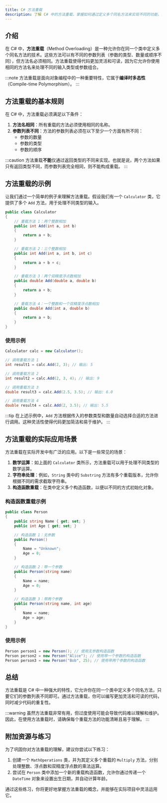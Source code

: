 ```yaml
---
title: C# 方法重载
description: 了解 C# 中的方法重载，掌握如何通过定义多个同名方法来实现不同的功能，提升代码的可读性和灵活性。
---
```


## 介绍

在 C# 中，**方法重载**（Method Overloading）是一种允许你在同一个类中定义多个同名方法的技术。这些方法可以有不同的参数列表（参数的类型、数量或顺序不同），但方法名必须相同。方法重载使得代码更加灵活和可读，因为它允许你使用相同的方法名来处理不同的输入类型或参数组合。

:::note
方法重载是面向对象编程中的一种重要特性，它属于**编译时多态性**（Compile-time Polymorphism）。
:::

## 方法重载的基本规则

在 C# 中，方法重载必须满足以下条件：

1. **方法名相同**：所有重载的方法必须使用相同的名称。
2. **参数列表不同**：方法的参数列表必须在以下至少一个方面有所不同：
   - 参数的数量
   - 参数的类型
   - 参数的顺序

:::caution
方法重载**不能**仅通过返回类型的不同来实现。也就是说，两个方法如果只有返回类型不同，而参数列表完全相同，则不能构成重载。
:::

## 方法重载的示例

让我们通过一个简单的例子来理解方法重载。假设我们有一个 `Calculator` 类，它提供了多个 `Add` 方法，用于处理不同类型的输入。

```csharp
public class Calculator
{
    // 重载方法 1：两个整数相加
    public int Add(int a, int b)
    {
        return a + b;
    }

    // 重载方法 2：三个整数相加
    public int Add(int a, int b, int c)
    {
        return a + b + c;
    }

    // 重载方法 3：两个双精度浮点数相加
    public double Add(double a, double b)
    {
        return a + b;
    }

    // 重载方法 4：一个整数和一个双精度浮点数相加
    public double Add(int a, double b)
    {
        return a + b;
    }
}
```

### 使用示例

```csharp
Calculator calc = new Calculator();

// 调用重载方法 1
int result1 = calc.Add(2, 3); // 输出: 5

// 调用重载方法 2
int result2 = calc.Add(2, 3, 4); // 输出: 9

// 调用重载方法 3
double result3 = calc.Add(2.5, 3.5); // 输出: 6.0

// 调用重载方法 4
double result4 = calc.Add(2, 3.5); // 输出: 5.5
```

:::tip
在上述示例中，`Add` 方法根据传入的参数类型和数量自动选择合适的方法进行调用。这种灵活性使得代码更加简洁和易于维护。
:::

## 方法重载的实际应用场景

方法重载在实际开发中有广泛的应用。以下是一些常见的场景：

1. **数学运算**：如上面的 `Calculator` 类所示，方法重载可以用于处理不同类型的数学运算。
2. **字符串处理**：例如，`String` 类中的 `Substring` 方法有多个重载版本，允许你根据不同的需求截取字符串。
3. **构造函数重载**：在类中定义多个构造函数，以便以不同的方式初始化对象。

### 构造函数重载示例

```csharp
public class Person
{
    public string Name { get; set; }
    public int Age { get; set; }

    // 构造函数 1：无参数
    public Person()
    {
        Name = "Unknown";
        Age = 0;
    }

    // 构造函数 2：带一个参数
    public Person(string name)
    {
        Name = name;
        Age = 0;
    }

    // 构造函数 3：带两个参数
    public Person(string name, int age)
    {
        Name = name;
        Age = age;
    }
}
```

### 使用示例

```csharp
Person person1 = new Person(); // 使用无参数构造函数
Person person2 = new Person("Alice"); // 使用带一个参数的构造函数
Person person3 = new Person("Bob", 25); // 使用带两个参数的构造函数
```

## 总结

方法重载是 C# 中一种强大的特性，它允许你在同一个类中定义多个同名方法，只要它们的参数列表不同即可。通过方法重载，你可以编写更加灵活和可读的代码，同时减少代码的重复性。

:::warning
虽然方法重载非常有用，但过度使用可能会导致代码难以理解和维护。因此，在使用方法重载时，请确保每个重载方法的功能清晰且易于理解。
:::

## 附加资源与练习

为了巩固你对方法重载的理解，建议你尝试以下练习：

1. 创建一个 `MathOperations` 类，并为其定义多个重载的 `Multiply` 方法，分别处理整数、浮点数和双精度浮点数的乘法运算。
2. 尝试在 `Person` 类中添加一个新的重载构造函数，允许你通过传递一个 `DateTime` 对象来设置出生日期，并自动计算年龄。

通过这些练习，你将更好地掌握方法重载的概念，并能够在实际项目中灵活运用它。